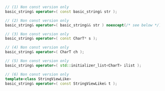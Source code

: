 ```cpp
// (1) Non const version only
basic_string& operator=( const basic_string& str );

// (2) Non const version only
basic_string& operator=( basic_string&& str ) noexcept(/* see below */);

// (3) Non const version only
basic_string& operator=( const CharT* s );

// (4) Non const version only
basic_string& operator=( CharT ch );

// (5) Non const version only
basic_string& operator=( std::initializer_list<CharT> ilist );

// (6) Non const version only
template<class StringViewLike>
basic_string& operator=( const StringViewLike& t );
```
